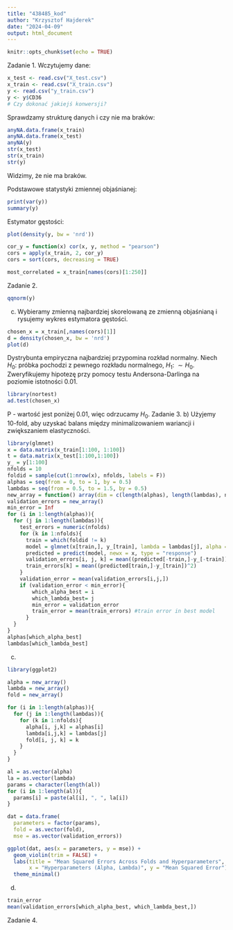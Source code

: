 ```yaml
---
title: "438485_kod"
author: "Krzysztof Hajderek"
date: "2024-04-09"
output: html_document
---
```


```r
knitr::opts_chunk$set(echo = TRUE)
```
Zadanie 1.
Wczytujemy dane:
```r
x_test <- read.csv("X_test.csv")
x_train <- read.csv("X_train.csv")
y <- read.csv("y_train.csv")
y <- y$CD36
# Czy dokonać jakiejś konwersji?
```

Sprawdzamy strukturę danych i czy nie ma braków:
```r
anyNA.data.frame(x_train)
anyNA.data.frame(x_test)
anyNA(y)
str(x_test)
str(x_train)
str(y)
```
Widzimy, że nie ma braków.

Podstawowe statystyki zmiennej objaśnianej:
```r
print(var(y))
summary(y)
```

Estymator gęstości:
```r
plot(density(y, bw = 'nrd'))
```
```r
cor_y = function(x) cor(x, y, method = "pearson")
cors = apply(x_train, 2, cor_y)
cors = sort(cors, decreasing = TRUE)
```
```r
most_correlated = x_train[names(cors)[1:250]]
```

Zadanie 2.
```r
qqnorm(y)
```
c) Wybieramy zmienną najbardziej skorelowaną ze zmienną objaśnianą i rysujemy wykres estymatora gęstości.
```r
chosen_x = x_train[,names(cors)[1]]
d = density(chosen_x, bw = 'nrd')
plot(d)
```
Dystrybunta empiryczna najbardziej przypomina rozkład normalny. Niech $H_0$: próbka pochodzi z pewnego rozkładu normalnego, $H_1$: $\sim H_0$. Zweryfikujemy hipotezę przy pomocy testu Andersona-Darlinga na poziomie istotności 0.01.
```r
library(nortest)
ad.test(chosen_x)
```
P - wartość jest poniżej 0.01, więc odrzucamy $H_0$.
Zadanie 3.
b)  Użyjemy 10-fold, aby uzyskać balans między minimalizowaniem wariancji i zwiększaniem elastyczności.
```r
library(glmnet)
x = data.matrix(x_train[1:100, 1:100])
t = data.matrix(x_test[1:100,1:100])
y_ = y[1:100]
nfolds = 10
foldid = sample(cut(1:nrow(x), nfolds, labels = F))
alphas = seq(from = 0, to = 1, by = 0.5)
lambdas = seq(from = 0.5, to = 1.5, by = 0.5)
new_array = function() array(dim = c(length(alphas), length(lambdas), nfolds))
validation_errors = new_array()
min_error = Inf
for (i in 1:length(alphas)){
  for (j in 1:length(lambdas)){
    test_errors = numeric(nfolds)
    for (k in 1:nfolds){
      train = which(foldid != k)
      model = glmnet(x[train,], y_[train], lambda = lambdas[j], alpha = alphas[i], family = "gaussian")
      predicted = predict(model, newx = x, type = "response")
      validation_errors[i, j, k] = mean((predicted[-train,]-y_[-train])^2)
      train_errors[k] = mean((predicted[train,]-y_[train])^2)
    }
    validation_error = mean(validation_errors[i,j,])
    if (validation_error < min_error){
        which_alpha_best = i
        which_lambda_best= j
        min_error = validation_error
        train_error = mean(train_errors) #train error in best model
      }
  }
}
alphas[which_alpha_best]
lambdas[which_lambda_best]
```
c)
```r
library(ggplot2)

alpha = new_array()
lambda = new_array()
fold = new_array()

for (i in 1:length(alphas)){
  for (j in 1:length(lambdas)){
    for (k in 1:nfolds){
      alpha[i, j,k] = alphas[i]
      lambda[i,j,k] = lambdas[j]
      fold[i, j, k] = k
    }
  }
}

al = as.vector(alpha)
la = as.vector(lambda)
params = character(length(al))
for (i in 1:length(al)){
  params[i] = paste(al[i], ", ", la[i])
}

dat = data.frame(
  parameters = factor(params),
  fold = as.vector(fold),
  mse = as.vector(validation_errors))

ggplot(dat, aes(x = parameters, y = mse)) +
  geom_violin(trim = FALSE) +
  labs(title = "Mean Squared Errors Across Folds and Hyperparameters",
       x = "Hyperparameters (Alpha, Lambda)", y = "Mean Squared Error") +
  theme_minimal()
```

d)
```r
train_error
mean(validation_errors[which_alpha_best, which_lambda_best,])
```
Zadanie 4.

